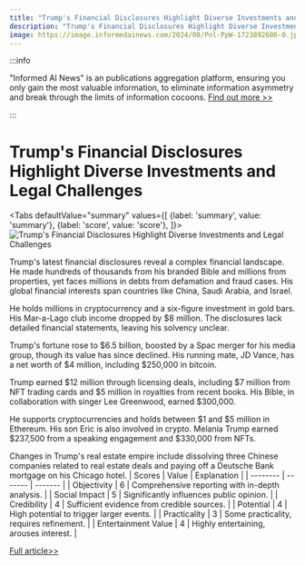```yaml
---
title: "Trump's Financial Disclosures Highlight Diverse Investments and Legal Challenges"
description: "Trump's Financial Disclosures Highlight Diverse Investments and Legal Challenges"
image: https://image.informedainews.com/2024/08/Pol-PpW-1723892606-0.jpg
---
```



:::info

"Informed AI News" is an publications aggregation platform, ensuring you only gain the most valuable information, to eliminate information asymmetry and break through the limits of information cocoons.  [Find out more >>](/)

:::

# Trump's Financial Disclosures Highlight Diverse Investments and Legal Challenges


<Tabs
	defaultValue="summary"
	values={[
	{label: 'summary', value: 'summary'},
	{label: 'score', value: 'score'},
]}>
<TabItem value="summary">
<img
  src="https://image.informedainews.com/2024/08/Pol-PpW-1723892606-0.jpg"
  alt="Trump's Financial Disclosures Highlight Diverse Investments and Legal Challenges"
/>



Trump's latest financial disclosures reveal a complex financial landscape. He made hundreds of thousands from his branded Bible and millions from properties, yet faces millions in debts from defamation and fraud cases. His global financial interests span countries like China, Saudi Arabia, and Israel.

He holds millions in cryptocurrency and a six-figure investment in gold bars. His Mar-a-Lago club income dropped by $8 million. The disclosures lack detailed financial statements, leaving his solvency unclear.

Trump's fortune rose to $6.5 billion, boosted by a Spac merger for his media group, though its value has since declined. His running mate, JD Vance, has a net worth of $4 million, including $250,000 in bitcoin.

Trump earned $12 million through licensing deals, including $7 million from NFT trading cards and $5 million in royalties from recent books. His Bible, in collaboration with singer Lee Greenwood, earned $300,000.

He supports cryptocurrencies and holds between $1 and $5 million in Ethereum. His son Eric is also involved in crypto. Melania Trump earned $237,500 from a speaking engagement and $330,000 from NFTs.

Changes in Trump's real estate empire include dissolving three Chinese companies related to real estate deals and paying off a Deutsche Bank mortgage on his Chicago hotel.
</TabItem>
<TabItem value="score">
	| Scores     | Value   | Explanation |
	| -------- | ------- | ------- |
	| Objectivity  | 6    | Comprehensive reporting with in-depth analysis.    |
	| Social Impact | 5     | Significantly influences public opinion.    |
	| Credibility    | 4    | Sufficient evidence from credible sources.    |
	| Potential    | 4    | High potential to trigger larger events.    |
	| Practicality    | 3    | Some practicality, requires refinement.    |
	| Entertainment Value    | 4    | Highly entertaining, arouses interest.    |
</TabItem>
</Tabs>

[Full article>>](https://www.theguardian.com/us-news/article/2024/aug/16/trump-civil-penalties-finance-disclosure)
